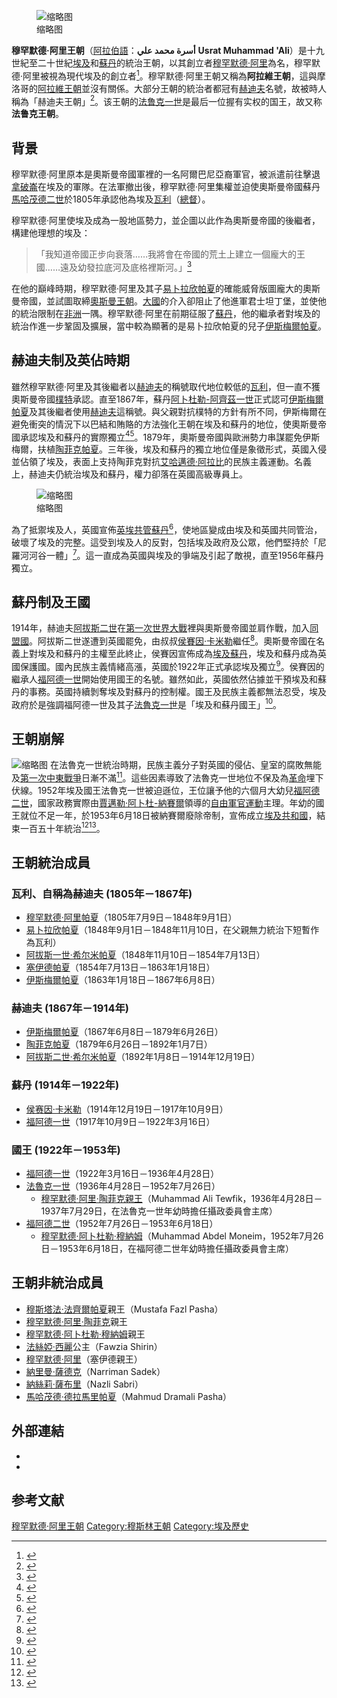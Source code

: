 {{Royal house|
| surname = 穆罕默德·阿里王朝（阿拉维王朝）
| estate = 埃及和苏丹
| coat of arms = [[File:Coat_of_arms_of_Egypt_(1922–1953).svg|150px]]
| country = [[埃及君主列表|埃及]]和[[苏丹|苏丹]]
| titles = [[瓦利_(称号)|瓦利]]、自宣为[[赫迪夫|赫迪夫]]（1805年–1867年）<br>[[赫迪夫|赫迪夫]]正式被承认（1867年–1914年）<br>苏丹（1914年–1922年）<br>[[埃及王国|国王]]（1922年–1952年）
| founder = [[穆罕默德·阿里帕夏|穆罕默德·阿里帕夏]]
| final ruler = [[福阿德二世|福阿德二世]]
| current head = [[福阿德二世|福阿德二世]]
| founding year = 1805年穆罕默德·阿里掌权
| deposition = 1953年。1952年[[埃及七月革命|埃及七月革命]]后
| nationality = 阿尔巴尼亚裔埃及人<!--although his hometown of Kavalla is now part of Greek Macedonia, at the time it was part of Slavic Macedonia-->
}}
[[File:Egypt_under_Muhammad_Ali_Dynasty_map_en.png|缩略图]]

'''穆罕默德·阿里王朝'''（[[阿拉伯語|阿拉伯語]]：'''أسرة محمد علي''' '''Usrat Muhammad 'Ali'''）是十九世紀至二十世紀[[埃及|埃及]]和[[蘇丹|蘇丹]]的統治王朝，以其創立者[[穆罕默德·阿里_(埃及)|穆罕默德·阿里]]為名，穆罕默德·阿里被視為現代埃及的創立者<ref>{{cite book | language = en | author = Andrew James McGregor | title = ''A military history of modern Egypt: from the Ottoman Conquest to the Ramadan War''  | date = 2006年  | publisher = Greenwood Publishing Group  | isbn = 0275986012 | pages = 第53頁 }}</ref>。穆罕默德·阿里王朝又稱為'''阿拉維王朝'''，這與摩洛哥的[[阿拉維王朝|阿拉維王朝]]並沒有關係。大部分王朝的統治者都冠有[[赫迪夫|赫迪夫]]名號，故被時人稱為「赫迪夫王朝」<ref>{{cite book | language = en | author = Beshara Doumani | title = ''Family History in the Middle East: Household, Property, and Gender''  | date = 2003年  | publisher = SUNY Press  | isbn = 079145679X | pages = 第255頁 }}</ref>。该王朝的[[法鲁克一世|法鲁克一世]]是最后一位握有实权的国王，故又称'''法鲁克王朝'''。

== 背景 ==

穆罕默德·阿里原本是奧斯曼帝國軍裡的一名阿爾巴尼亞裔軍官，被派遣前往擊退[[拿破崙·波拿巴|拿破崙]]在埃及的軍隊。在法軍撤出後，穆罕默德·阿里集權並迫使奧斯曼帝國蘇丹[[馬哈茂德二世|馬哈茂德二世]]於1805年承認他為埃及[[瓦利|瓦利]]（[[總督|總督]]）。

穆罕默德·阿里使埃及成為一股地區勢力，並企圖以此作為奧斯曼帝國的後繼者，構建他理想的埃及：

<blockquote>
「我知道帝國正步向衰落……我將會在帝國的荒土上建立一個龐大的王國……遠及幼發拉底河及底格裡斯河。」<ref>{{cite book | language = en | author = Inari Karsh | title = ''Empires of the Sand: The Struggle for Mastery in the Middle East, 1789-1923''| date =  2001年 | publisher = Harvard University Press | isbn = 0674005414 | pages = 第29頁 }}</ref>
</blockquote>


在他的巔峰時期，穆罕默德·阿里及其子[[易卜拉欣帕夏|易卜拉欣帕夏]]的確能威脅版圖龐大的奧斯曼帝國，並試圖取締[[奧斯曼王朝|奧斯曼王朝]]。[[大國|大國]]的介入卻阻止了他進軍君士坦丁堡，並使他的統治限制在[[非洲|非洲]]一隅。穆罕默德·阿里在前期征服了[[蘇丹|蘇丹]]，他的繼承者對埃及的統治作進一步鞏固及擴展，當中較為顯著的是易卜拉欣帕夏的兒子[[伊斯梅爾帕夏|伊斯梅爾帕夏]]。

== 赫迪夫制及英佔時期 ==

雖然穆罕默德·阿里及其後繼者以[[赫迪夫|赫迪夫]]的稱號取代地位較低的[[瓦利|瓦利]]，但一直不獲奧斯曼帝國[[樸特|樸特]]承認。直至1867年，蘇丹[[阿卜杜勒-阿齊茲一世|阿卜杜勒-阿齊茲一世]]正式認可[[伊斯梅爾帕夏|伊斯梅爾帕夏]]及其後繼者使用[[赫迪夫|赫迪夫]]這稱號。與父親對抗樸特的方針有所不同，伊斯梅爾在避免衝突的情況下以巴結和賄賂的方法強化王朝在埃及和蘇丹的地位，使奧斯曼帝國承認埃及和蘇丹的實際獨立<ref>{{cite book | language = en | author = John C. B. Richmond | title = ''Egypt, 1798-1952: her advance towards a modern identity''  | date = 1977年  | publisher = Taylor & Francis  | isbn = 0416856608 | pages = 第75頁 }}</ref><ref>{{cite book | language = en | author = Evelyn Baring Cromer、Bryan Turner | title = ''Modern Egypt'' | date = 2000年  | publisher = Routledge  | isbn = 041520903X | pages = 第157頁 }}</ref>。1879年，奧斯曼帝國與歐洲勢力串謀罷免伊斯梅爾，扶植[[陶菲克帕夏|陶菲克帕夏]]。三年後，埃及和蘇丹的獨立地位僅是象徵形式，英國入侵並佔領了埃及，表面上支持陶菲克對抗[[艾哈邁德·阿拉比|艾哈邁德·阿拉比]]的民族主義運動。名義上，赫迪夫仍統治埃及和蘇丹，權力卻落在英國高級專員上。

[[File:Ismail_Pascha_1875.jpg|缩略图]]

為了抵禦埃及人，英國宣佈[[英埃共管蘇丹|英埃共管蘇丹]]<ref>{{cite book | language = en | author = Kevin Shillington | title = ''Encyclopedia of African history''  | date = 2005年  | publisher = CRC Press  | isbn = 1579584535 | pages = 第1494頁 }}</ref>，使地區變成由埃及和英國共同管治，破壞了埃及的完整。這受到埃及人的反對，包括埃及政府及公眾，他們堅持於「尼羅河河谷一體」<ref>{{cite book | language = en | author = M. W. Daly | title = ''Imperial Sudan: The Anglo-Egyptian Condominium 1934-1956''  | date = 2003年  | publisher = Cambridge University Press  | isbn = 0521531160 | pages = 第222頁 }}</ref>。這一直成為英國與埃及的爭端及引起了敵視，直至1956年蘇丹獨立。

== 蘇丹制及王國 ==

1914年，赫迪夫[[阿拔斯二世_(埃及)|阿拔斯二世]]在[[第一次世界大戰|第一次世界大戰]]裡與奧斯曼帝國並肩作戰，加入[[同盟國_(第一次世界大戰)|同盟國]]。阿拔斯二世遂遭到英國罷免，由叔叔[[侯賽因·卡米勒|侯賽因·卡米勒]]繼任<ref>{{cite book | language = en | author = Panayiotis J. Vatikiotis | title = ''The history of modern Egypt: from Muhammad Ali to Mubarak'' | date = 1991年 | publisher = Johns Hopkins University Press | isbn = 0801842158 | pages = 第253頁 }}</ref>。奧斯曼帝國在名義上對埃及和蘇丹的主權至此終止，侯賽因宣佈成為[[埃及蘇丹|埃及蘇丹]]，埃及和蘇丹成為英國保護國。國內民族主義情緒高漲，英國於1922年正式承認埃及獨立<ref>{{cite book | language = en | author = Hans Kohn  | title = ''Nationalism and imperialism in the hither East'' | url = https://archive.org/details/nationalismimper0000kohn | date = 1969年 | publisher = H. Fertig | pages = 第77頁 }}</ref>。侯賽因的繼承人[[福阿德一世|福阿德一世]]開始使用國王的名號。雖然如此，英國依然佔據並干預埃及和蘇丹的事務。英國持續剝奪埃及對蘇丹的控制權。國王及民族主義都無法忍受，埃及政府於是強調福阿德一世及其子[[法魯克一世|法魯克一世]]是「埃及和蘇丹國王」<ref>{{cite book | language = en | author = M. W. Daly | title = ''Empire on the Nile: The Anglo-Egyptian Sudan, 1898-1934''  | date = 2004年  | publisher = Cambridge University Press  | isbn = 0521894379 | pages = 第301頁 }}</ref>。

== 王朝崩解 ==
[[File:Kingfarouk1948.jpg|缩略图]]
在法魯克一世統治時期，民族主義分子對英國的侵佔、皇室的腐敗無能及[[第一次中東戰爭|第一次中東戰爭]]日漸不滿<ref>{{cite book | language = en | author = Molefi K. Asante | title = ''Culture and customs of Egypt''  | date = 2002年  | publisher = Greenwood Publishing Group  | isbn = 0313317402 | pages = 第27頁 }}</ref>。這些因素導致了法魯克一世地位不保及為[[革命|革命]]埋下伏線。1952年埃及國王法魯克一世被迫遜位，王位讓予他的六個月大幼兒[[福阿德二世|福阿德二世]]，國家政務實際由[[賈邁勒·阿卜杜-納賽爾|賈邁勒·阿卜杜-納賽爾]]領導的[[自由軍官運動|自由軍官運動]]主理。年幼的國王就位不足一年，於1953年6月18日被納賽爾廢除帝制，宣佈成立[[埃及共和國|埃及共和國]]，結束一百五十年統治<ref>{{cite book | language = en | author = Don Peretz | title = ''The Middle East today''  | date = 1994年  | publisher = Greenwood Publishing Group  | isbn = 0275945766 | pages = 第237頁 }}</ref><ref>{{cite book | language = en | author = Facts on File, Inc, Mark S. Hoffman | title = ''The World almanac and book of facts''  | date = 1961年  | publisher = Newspaper Enterprise Association | pages = 第392頁 }}</ref>。

== 王朝統治成員 ==

=== 瓦利、自稱為赫迪夫 (1805年－1867年) ===

* [[穆罕默德·阿里帕夏|穆罕默德·阿里帕夏]]（1805年7月9日－1848年9月1日）
* [[易卜拉欣帕夏|易卜拉欣帕夏]]（1848年9月1日－1848年11月10日，在父親無力統治下短暫作為瓦利）
* [[阿拔斯一世·希尔米帕夏|阿拔斯一世·希尔米帕夏]]（1848年11月10日－1854年7月13日）
* [[塞伊德帕夏|塞伊德帕夏]]（1854年7月13日－1863年1月18日）
* [[伊斯梅爾帕夏|伊斯梅爾帕夏]]（1863年1月18日－1867年6月8日）

=== 赫迪夫 (1867年－1914年) ===
* [[伊斯梅爾帕夏|伊斯梅爾帕夏]]（1867年6月8日－1879年6月26日）
* [[陶菲克帕夏|陶菲克帕夏]]（1879年6月26日－1892年1月7日）
* [[阿拔斯二世·希尔米帕夏|阿拔斯二世·希尔米帕夏]]（1892年1月8日－1914年12月19日）

=== 蘇丹 (1914年－1922年) ===
* [[侯赛因·卡米勒|侯赛因·卡米勒]]（1914年12月19日－1917年10月9日）
* [[福阿德一世|福阿德一世]]（1917年10月9日－1922年3月16日）

=== 國王 (1922年－1953年) ===
* [[福阿德一世|福阿德一世]]（1922年3月16日－1936年4月28日）
* [[法魯克一世|法魯克一世]]（1936年4月28日－1952年7月26日）
** [[穆罕默德·阿里·陶菲克|穆罕默德·阿里·陶菲克親王]]（Muhammad Ali Tewfik，1936年4月28日－1937年7月29日，在法魯克一世年幼時擔任攝政委員會主席）
* [[福阿德二世|福阿德二世]]（1952年7月26日－1953年6月18日）
** [[穆罕默德·阿卜杜勒·穆納姆|穆罕默德·阿卜杜勒·穆納姆]]（Muhammad Abdel Moneim，1952年7月26日－1953年6月18日，在福阿德二世年幼時擔任攝政委員會主席）

== 王朝非統治成員 ==
* [[穆斯塔法·法齊爾帕夏|穆斯塔法·法齊爾帕夏]]親王（Mustafa Fazl Pasha）
* [[穆罕默德·阿里·陶菲克|穆罕默德·阿里·陶菲克]]親王
* [[穆罕默德·阿卜杜勒·穆納姆|穆罕默德·阿卜杜勒·穆納姆]]親王
* [[法絲婭·西麗|法絲婭·西麗]]公主（Fawzia Shirin）
* [[穆罕默德·阿里_(塞伊德親王)|穆罕默德·阿里]]（塞伊德親王）
* [[納里曼·薩德克|納里曼·薩德克]]（Narriman Sadek）
* [[納絲莉·薩布里|納絲莉·薩布里]]（Nazli Sabri）
* [[馬哈茂德·德拉馬里帕夏|馬哈茂德·德拉馬里帕夏]]（Mahmud Dramali Pasha）

== 外部連結 ==
* {{cite web
 |title=穆罕默德·阿里皇室 
 |url=http://www.geocities.com/hazemsakr/royal/index.html 
 |accessdate=2009-06-10 
 |archiveurl=https://web.archive.org/web/20040619074441/http://www.geocities.com/hazemsakr/royal/index.html 
 |archivedate=2004-06-19 
 |deadurl=yes 
}}
* {{cite web
 |title=穆罕默德·阿里皇室世系图 
 |url=http://www.egy.com/P/royal/royaltree.html 
 |accessdate=2009-06-10 
 |deadurl=yes 
 |archiveurl=https://web.archive.org/web/20080516115029/http://www.egy.com/P/royal/royaltree.html 
 |archivedate=2008-05-16 
}}

== 参考文献 ==
{{reflist}}

[[Category:穆罕默德·阿里王朝|]]
[[Category:穆斯林王朝|Category:穆斯林王朝]]
[[Category:埃及歷史|Category:埃及歷史]]